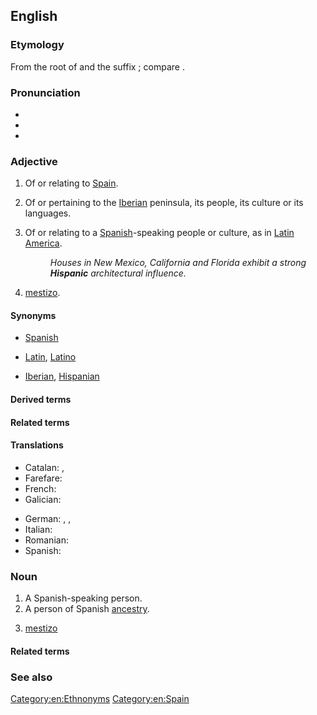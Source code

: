 {{also|hispanic}}
==English==

===Etymology===
From the root of {{der|en|la|Hispānia||Iberia}} and the suffix {{m|en|-ic}}; compare {{m|la|hispānicus}}.

===Pronunciation===
* {{IPA|en|/hɪˈspænɪk/}}
* {{audio|en|LL-Q1860 (eng)-Vealhurl-Hispanic.wav|Audio (UK)}}
* {{rhymes|en|ænɪk|s=3}}

===Adjective===
{{en-adj}}

# Of or relating to [[Spain]].
# {{lb|en|historical}} Of or pertaining to the [[Iberia]]n peninsula, its people, its culture or its languages.
# {{lb|en|colloquial}} Of or relating to a [[Spanish]]-speaking people or culture, as in [[Latin America]].
#: ''Houses in New Mexico, California and Florida exhibit a strong '''Hispanic''' architectural influence.''
# {{lb|en|colloquial}} [[mestizo]].

====Synonyms====
* {{s|of Spain}} [[Spanish]]
* {{s|of Spanish-speaking people}} [[Latin]], [[Latino]]
* {{s|of Iberia}} [[Iberian]], [[Hispanian]]

====Derived terms====
{{col4-u|en
|Hispanicisation
|Hispanicization
|Hispanicise
|Hispanicize
|Hispanicism
|Hispanicity
|Hispanic panic
}}

====Related terms====
{{col4-u|en
|Hispanist
|Hispano-
|hispano-
|Hispanophile
|Hispanophilia
|Hispanophilic
|Hispanophobe
|Hispanophobia
|Hispanophobic
|Hispanophone
|Hispanophone Caribbean
|Hispanophonia
}}

====Translations====
{{trans-top|Of or relating to Spanish-speaking people or culture}}
* Catalan: {{t+|ca|hispà}}, {{t+|ca|hispànic}}
* Farefare: {{t|gur|hispan}}
* French: {{t+|fr|hispanique}}
* Galician: {{t|gl|hispano}}
{{trans-mid}}
* German: {{t+|de|spanisch}} {{q|of Spain}}, {{t+|de|lateinamerikanisch}} {{q|of Central and South America}}, {{t|de|hispanoamerikanisch}}
* Italian: {{t+|it|ispanico}}
* Romanian: {{t+|ro|hispanic}}
* Spanish: {{t+|es|hispánico}}
{{trans-bottom}}

===Noun===
{{en-noun}}

# A Spanish-speaking person.
# A person of Spanish [[ancestry]].
# {{lb|en|colloquial}} [[mestizo]]

====Related terms====
{{rel4|en
|Hispano
|spaniel
|Spanish
}}

===See also===
{{col4|en
|Hispania
|Hispaniola
|Iberian
|Ibero-
|Ibero-America
|Ibero-American
|Ibero-Romance
|Latin
|Latina
|Latin American
|Latino
|Latinx
}}

[[Category:en:Ethnonyms]]
[[Category:en:Spain]]